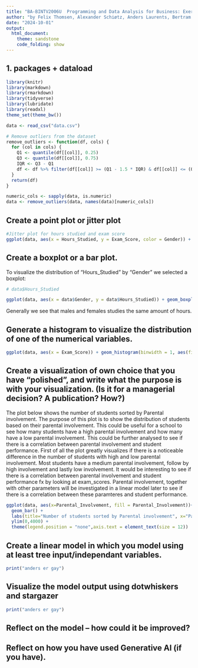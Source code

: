 ```yaml
---
title: "BA-BINTV2006U  Programming and Data Analysis for Business: Exercise 1"
author: "by Felix Thomsen, Alexander Schiøtz, Anders Laurents, Bertram Hage"
date: "2024-10-01"
output: 
  html_document:
    theme: sandstone
    code_folding: show
---
```


## 1. packages + dataload
<!-- 2. Load the dataset into R and inspect its structure. How many rows, how many columns, what is the
summary statistics for the numeric variables? -->
```r
library(knitr)
library(markdown)
library(rmarkdown)
library(tidyverse)
library(lubridate)
library(readxl)
theme_set(theme_bw())
```
```r
data <- read_csv("data.csv")

# Remove outliers from the dataset
remove_outliers <- function(df, cols) {
  for (col in cols) {
    Q1 <- quantile(df[[col]], 0.25)
    Q3 <- quantile(df[[col]], 0.75)
    IQR <- Q3 - Q1
    df <- df %>% filter(df[[col]] >= (Q1 - 1.5 * IQR) & df[[col]] <= (Q3 + 1.5 * IQR))
  }
  return(df)
}

numeric_cols <- sapply(data, is.numeric)
data <- remove_outliers(data, names(data)[numeric_cols])
```

## Create a point plot or jitter plot
```r
#Jitter plot for hours studied and exam score
ggplot(data, aes(x = Hours_Studied, y = Exam_Score, color = Gender)) + geom_jitter() + scale_fill_manual(values = c("blue", "pink")) + labs(title = "Jitter plots of hours studied and exam scores + colored by Gender")
```

## Create a boxplot or a bar plot. 
To visualize the distribution of "Hours_Studied" by "Gender" we selected a boxplot:
```r
# data$Hours_Studied

ggplot(data, aes(x = data$Gender, y = data$Hours_Studied)) + geom_boxplot() +   labs(title = "Boxplot of Hours Studied by Gender", x = "Gender", y = "Hours Studied")
```

Generally we see that males and females studies the same amount of hours.

## Generate a histogram to visualize the distribution of one of the numerical variables.
```r

ggplot(data, aes(x = Exam_Score)) + geom_histogram(binwidth = 1, aes(fill = ..count..)) + scale_fill_gradient(low = "green", high = "blue") + labs(title = "Histogram of Exam Scores by Student", x = "Exam Score" , y = "Counts of Students")

```

## Create a visualization of own choice that you have “polished”,  and write what the purpose is with  your visualization. (Is it for a managerial decision? A publication? How?)
The plot below shows the number of students sorted by Parental involvement. The purpose of this plot is to show the distribution of students based on their parental involvement. This could be useful for a school to see how many students have a high parental involvement and how many have a low parental involvement. This could be further analysed to see if there is a correlation between parental involvement and student performance. First of all the plot greatly visualizes if there is a noticeable difference in the number of students with high and low parental involvement. Most students have a medium parental involvement, follow by high involvement and lastly low involvement. It would be interesting to see if there is a correlation between parental involvement and student performance fx by looking at exam_scores. Parental involvement, together with other parameters will be investigated in a linear model later to see if there is a correlation between these paramteres and student performance.
```r
ggplot(data, aes(x=Parental_Involvement, fill = Parental_Involvement))+
  geom_bar() +
  labs(title="Number of students sorted by Parental involvement", x="Parental involvement", y="Students")+
  ylim(0,4000) +
  theme(legend.position = "none",axis.text = element_text(size = 12))
```

## Create a linear model in which you model using at least tree input/independant variables. 
```r
print("anders er gay")
```
## Visualize the model output using dotwhiskers and stargazer
```r
print("anders er gay")
```

## Reflect on the model – how could it be improved? 

## Reflect on how you have used Generative AI (if you have).